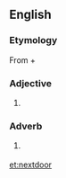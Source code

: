 ==English==

===Etymology===
From {{term|next||lang=en}} + {{term|door||lang=en}}

===Adjective===
{{en-adj|-}}

# {{context|nonstandard|lang=en}} {{alternative spelling of|next-door|lang=en}}

===Adverb===
{{en-adv|-}}

# {{context|nonstandard|lang=en}} {{alternative spelling of|next-door|lang=en}}

[[et:nextdoor]]